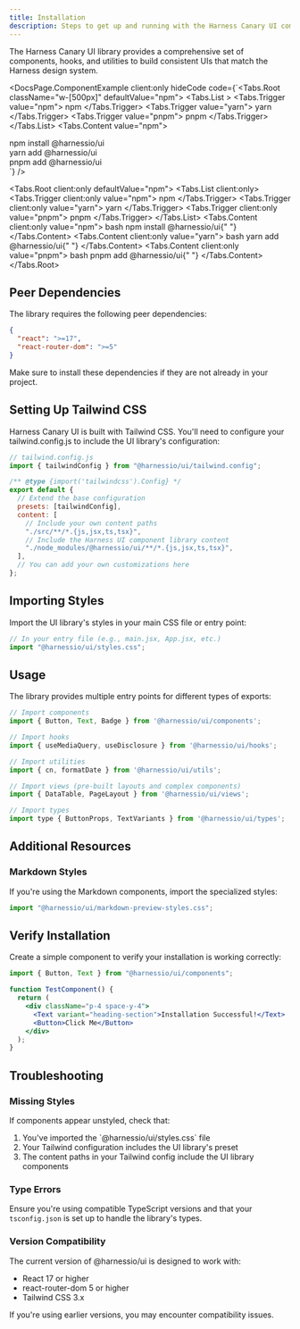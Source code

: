 ```yaml
---
title: Installation
description: Steps to get up and running with the Harness Canary UI components
---
```



The Harness Canary UI library provides a comprehensive set of components, hooks, and utilities to build consistent UIs that match the Harness design system.

<DocsPage.ComponentExample
  client:only
  hideCode
  code={`<Tabs.Root className="w-[500px]" defaultValue="npm">
  <Tabs.List >
    <Tabs.Trigger  value="npm">
      npm
    </Tabs.Trigger>
    <Tabs.Trigger  value="yarn">
      yarn
    </Tabs.Trigger>
    <Tabs.Trigger  value="pnpm">
      pnpm
    </Tabs.Trigger>
  </Tabs.List>
  <Tabs.Content  value="npm">
  <div className="flex py-5 gap-4 items-center">
    <CopyButton buttonVariant="transparent" name=" npm install @harnessio/ui" />
     <Text variant="body-code">npm install @harnessio/ui</Text>
  </div>
  </Tabs.Content>
  <Tabs.Content  value="yarn">
  <div className="flex py-5 gap-4 items-center">
    <CopyButton buttonVariant="transparent" name="yarn add @harnessio/ui" />
     <Text variant="body-code" >yarn add @harnessio/ui</Text>
  </div>
  </Tabs.Content>
  <Tabs.Content  value="pnpm">
  <div className="flex py-5 gap-4 items-center">
    <CopyButton buttonVariant="transparent" name="pnpm add @harnessio/ui" />
    <Text variant="body-code">pnpm add @harnessio/ui</Text>
  </div>
  </Tabs.Content>
</Tabs.Root>`}
/>

<Tabs.Root client:only defaultValue="npm">
  <Tabs.List client:only>
    <Tabs.Trigger client:only value="npm">
      npm
    </Tabs.Trigger>
    <Tabs.Trigger client:only value="yarn">
      yarn
    </Tabs.Trigger>
    <Tabs.Trigger client:only value="pnpm">
      pnpm
    </Tabs.Trigger>
  </Tabs.List>
  <Tabs.Content client:only value="npm">
    bash npm install @harnessio/ui{" "}
  </Tabs.Content>
  <Tabs.Content client:only value="yarn">
    bash yarn add @harnessio/ui{" "}
  </Tabs.Content>
  <Tabs.Content client:only value="pnpm">
    bash pnpm add @harnessio/ui{" "}
  </Tabs.Content>
</Tabs.Root>

## Peer Dependencies

The library requires the following peer dependencies:

```json
{
  "react": ">=17",
  "react-router-dom": ">=5"
}
```

Make sure to install these dependencies if they are not already in your project.

## Setting Up Tailwind CSS

Harness Canary UI is built with Tailwind CSS. You'll need to configure your tailwind.config.js to include the UI library's configuration:

```js
// tailwind.config.js
import { tailwindConfig } from "@harnessio/ui/tailwind.config";

/** @type {import('tailwindcss').Config} */
export default {
  // Extend the base configuration
  presets: [tailwindConfig],
  content: [
    // Include your own content paths
    "./src/**/*.{js,jsx,ts,tsx}",
    // Include the Harness UI component library content
    "./node_modules/@harnessio/ui/**/*.{js,jsx,ts,tsx}",
  ],
  // You can add your own customizations here
};
```

## Importing Styles

Import the UI library's styles in your main CSS file or entry point:

```js
// In your entry file (e.g., main.jsx, App.jsx, etc.)
import "@harnessio/ui/styles.css";
```

## Usage

The library provides multiple entry points for different types of exports:

```js
// Import components
import { Button, Text, Badge } from '@harnessio/ui/components';

// Import hooks
import { useMediaQuery, useDisclosure } from '@harnessio/ui/hooks';

// Import utilities
import { cn, formatDate } from '@harnessio/ui/utils';

// Import views (pre-built layouts and complex components)
import { DataTable, PageLayout } from '@harnessio/ui/views';

// Import types
import type { ButtonProps, TextVariants } from '@harnessio/ui/types';
```

## Additional Resources

### Markdown Styles

If you're using the Markdown components, import the specialized styles:

```js
import "@harnessio/ui/markdown-preview-styles.css";
```

## Verify Installation

Create a simple component to verify your installation is working correctly:

```jsx
import { Button, Text } from "@harnessio/ui/components";

function TestComponent() {
  return (
    <div className="p-4 space-y-4">
      <Text variant="heading-section">Installation Successful!</Text>
      <Button>Click Me</Button>
    </div>
  );
}
```

## Troubleshooting

### Missing Styles

If components appear unstyled, check that:

<ol className="list-decimal pl-6 space-y-2">
  <li>You've imported the `@harnessio/ui/styles.css` file</li>
  <li>Your Tailwind configuration includes the UI library's preset</li>
  <li>
    The content paths in your Tailwind config include the UI library components
  </li>
</ol>

### Type Errors

Ensure you're using compatible TypeScript versions and that your `tsconfig.json` is set up to handle the library's types.

### Version Compatibility

The current version of @harnessio/ui is designed to work with:

<ul className="list-disc pl-6 space-y-1">
  <li>React 17 or higher</li>
  <li>react-router-dom 5 or higher</li>
  <li>Tailwind CSS 3.x</li>
</ul>

If you're using earlier versions, you may encounter compatibility issues.
